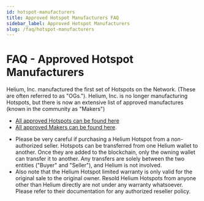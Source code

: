 ```yaml
---
id: hotspot-manufacturers
title: Approved Hotspot Manufacturers FAQ
sidebar_label: Approved Hotspot Manufacturers
slug: /faq/hotspot-manufacturers
---
```


# FAQ - Approved Hotspot Manufacturers

Helium, Inc. manufactured the first set of Hotspots on the Network. (These are
often referred to as "OGs."). Helium, Inc. is no longer manufacturing Hotspots,
but there is now an extensive list of approved manufactures (known in the
community as "Makers")

- [All approved Hotspots can be found here](https://helium.com/mine)
- [All approved Makers can be found here](/mine-hnt/full-hotspots).

* Please be very careful if purchasing a Helium Hotspot from a non-authorized
  seller. Hotspots can be transferred from one Helium wallet to another. Once
  they are added to the blockchain, only the owning wallet can transfer it to
  another. Any transfers are solely between the two entities ("Buyer" and
  "Seller"), and Helium is not involved.
* Also note that the Helium Hotspot limited warranty is only valid for the
  original sale to the original owner. Resold Helium Hotspots from anyone other
  than Helium directly are not under any warranty whatsoever. Please refer to
  their documentation for any authorized reseller policy.
